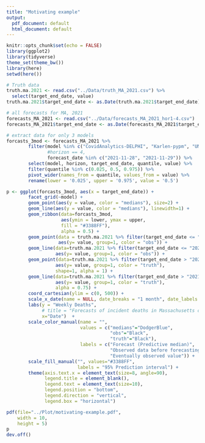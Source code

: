 ```yaml
---
title: "Motivating example"
output:
  pdf_document: default
  html_document: default
---
```


```r
knitr::opts_chunk$set(echo = FALSE)
library(ggplot2)
library(tidyverse)
theme_set(theme_bw())
library(here)
setwd(here())
```

```r
# Truth data
truth.ma.2021 <- read.csv("../Data/truth_MA_2021.csv") %>% 
  select(target_end_date, value) 
truth.ma.2021$target_end_date <- as.Date(truth.ma.2021$target_end_date)

# all forecasts for MA, 2021
forecasts_MA_2021 <- read.csv("../Data/forecasts_MA_2021_hor1-4.csv") 
forecasts_MA_2021$target_end_date <- as.Date(forecasts_MA_2021$target_end_date)        

# extract data for only 3 models
forcasts_3mod <- forecasts_MA_2021 %>% 
        filter(model %in% c("CovidAnalytics-DELPHI", "Karlen-pypm", "UMass-MechBayes"),
               #horizon == 4,
               forecast_date %in% c("2021-11-28", "2021-11-29")) %>% 
        select(model, horizon, target_end_date, quantile, value) %>% 
        filter(quantile %in% c(0.025, 0.5, 0.975)) %>% 
        pivot_wider(names_from = quantile, values_from = value) %>% 
        rename(lower = '0.025', upper = '0.975', value = '0.5')

```


```r
p <- ggplot(forcasts_3mod, aes(x = target_end_date)) +
        facet_grid(~model) +
        geom_point(aes(y = value, color = "medians"), size=2) +
        geom_line(aes(y = value, color = "medians"), linewidth=1) +
        geom_ribbon(data=forcasts_3mod, 
                    aes(ymin = lower, ymax = upper, 
                    fill = "#3388FF"),
                    alpha = 0.5) +
        geom_point(data = truth.ma.2021 %>% filter(target_end_date <= "2021-11-27"),
                   aes(y= value, group=1, color = "obs")) +
        geom_line(data=truth.ma.2021 %>% filter(target_end_date <= "2021-11-27"), 
                  aes(y= value, group=1, color = "obs")) +
        geom_point(data=truth.ma.2021 %>% filter(target_end_date > "2021-11-27"), 
                  aes(y= value, group=1, color = "truth"), 
                  shape=1, alpha = 1) +
        geom_line(data=truth.ma.2021 %>% filter(target_end_date > "2021-11-27"), 
                  aes(y= value, group=1, color = "truth"), 
                  alpha = 0.75) +
        coord_cartesian(ylim = c(0, 500)) +
        scale_x_date(name = NULL, date_breaks = "1 month", date_labels = "%b-%y") +
        labs(y = "Weekly Deaths",
             # title = "Forecasts of incident deaths in Massachusetts on November 28, 2021", 
             x="Date")  +
        scale_color_manual(name = "", 
                           values = c("medians"="DodgerBlue", 
                                      "obs"="Black", 
                                      "truth"="Black"), 
                           labels = c("Forecast (Predictive median)", 
                                      "Observed data before forecasting", 
                                      "Eventually observed value")) + 
        scale_fill_manual("", values="#3388FF", 
                          labels = "95% Prediction interval") +
        theme(axis.text.x = element_text(size=8, angle=90),
              legend.title = element_blank(),
              legend.text = element_text(size=10),
              legend.position = "bottom", 
              legend.direction = "vertical", 
              legend.box = "horizontal")

```

```r
pdf(file="../Plot/motivating-example.pdf",
    width = 10,
    height = 5)
p
dev.off()
```

